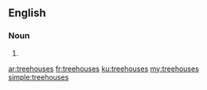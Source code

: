 {{also|tree houses}}
==English==

===Noun===
{{head|en|noun plural form}}

# {{plural of|treehouse|lang=en}}

[[ar:treehouses]]
[[fr:treehouses]]
[[ku:treehouses]]
[[my:treehouses]]
[[simple:treehouses]]
